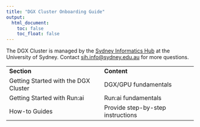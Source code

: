 ```yaml
---
title: "DGX Cluster Onboarding Guide"
output:
  html_document:
    toc: false
    toc_float: false
---
```


:::{.callout-note}
The DGX Cluster is managed by the [Sydney Informatics Hub](https://www.sydney.edu.au/research/facilities/sydney-informatics-hub.html) at the University of Sydney. Contact <sih.info@sydney.edu.au> for more questions.
:::


|  |  |
| --- | :--- |
| **Section** | **Content** |
| Getting Started with the DGX Cluster | DGX/GPU fundamentals |
| Getting Started with Run:ai | Run:ai fundamentals |
| How-to Guides | Provide step-by-step instructions |
